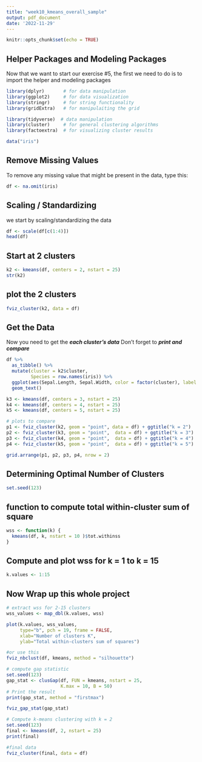 ```yaml
---
title: "week10_kmeans_overall_sample"
output: pdf_document
date: '2022-11-29'
---
```


```r
knitr::opts_chunk$set(echo = TRUE)
```

## Helper Packages and Modeling Packages

Now that we want to start our exercise #5, the first we need to do is to import the helper and modeling packages

```r
library(dplyr)       # for data manipulation
library(ggplot2)     # for data visualization
library(stringr)     # for string functionality
library(gridExtra)   # for manipulaiting the grid

library(tidyverse)  # data manipulation
library(cluster)     # for general clustering algorithms
library(factoextra)  # for visualizing cluster results

data("iris")
```

## Remove Missing Values

To remove any missing value that might be present in the data, type this:

```r
df <- na.omit(iris)
```

## Scaling / Standardizing

we start by scaling/standardizing the data

```r
df <- scale(df[c(1:4)])
head(df)
```

## Start at 2 clusters

```r
k2 <- kmeans(df, centers = 2, nstart = 25)
str(k2)
```

## plot the 2 clusters

```r
fviz_cluster(k2, data = df)
```



## Get the Data

Now you need to get the ***each cluster's data***
Don't forget to ***print and compare***

```r
df %>%
  as_tibble() %>%
  mutate(cluster = k2$cluster,
         Species = row.names(iris)) %>%
  ggplot(aes(Sepal.Length, Sepal.Width, color = factor(cluster), label = Species)) +
  geom_text()

k3 <- kmeans(df, centers = 3, nstart = 25)
k4 <- kmeans(df, centers = 4, nstart = 25)
k5 <- kmeans(df, centers = 5, nstart = 25)

# plots to compare
p1 <- fviz_cluster(k2, geom = "point", data = df) + ggtitle("k = 2")
p2 <- fviz_cluster(k3, geom = "point",  data = df) + ggtitle("k = 3")
p3 <- fviz_cluster(k4, geom = "point",  data = df) + ggtitle("k = 4")
p4 <- fviz_cluster(k5, geom = "point",  data = df) + ggtitle("k = 5")

grid.arrange(p1, p2, p3, p4, nrow = 2)
```

## Determining Optimal Number of Clusters
```r
set.seed(123)
```

## function to compute total within-cluster sum of square 
```r
wss <- function(k) {
  kmeans(df, k, nstart = 10 )$tot.withinss
}
```

## Compute and plot wss for k = 1 to k = 15
```r
k.values <- 1:15
```

## Now Wrap up this whole project

```r
# extract wss for 2-15 clusters
wss_values <- map_dbl(k.values, wss)

plot(k.values, wss_values,
     type="b", pch = 19, frame = FALSE, 
     xlab="Number of clusters K",
     ylab="Total within-clusters sum of squares")

#or use this
fviz_nbclust(df, kmeans, method = "silhouette")

# compute gap statistic
set.seed(123)
gap_stat <- clusGap(df, FUN = kmeans, nstart = 25,
                    K.max = 10, B = 50)
# Print the result
print(gap_stat, method = "firstmax")

fviz_gap_stat(gap_stat)

# Compute k-means clustering with k = 2
set.seed(123)
final <- kmeans(df, 2, nstart = 25)
print(final)

#final data
fviz_cluster(final, data = df)
```



